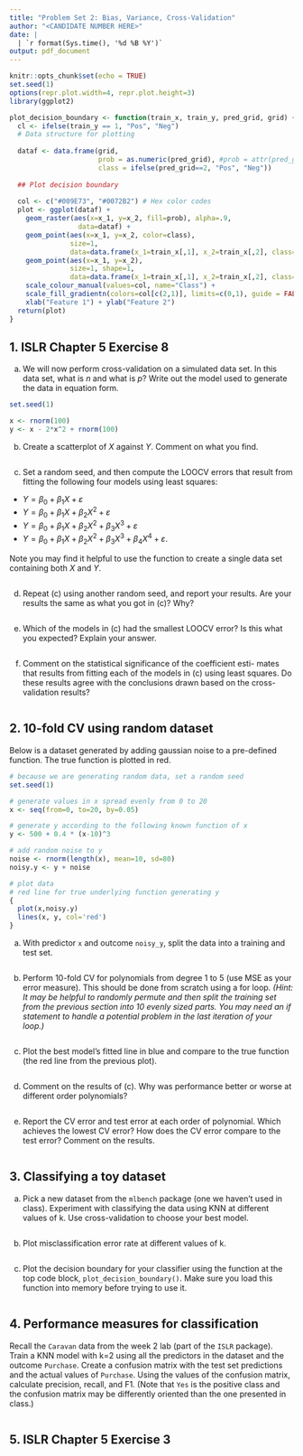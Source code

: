 ```yaml
---
title: "Problem Set 2: Bias, Variance, Cross-Validation"
author: "<CANDIDATE NUMBER HERE>"
date: |
  | `r format(Sys.time(), '%d %B %Y')`
output: pdf_document
---
```


```r
knitr::opts_chunk$set(echo = TRUE)
set.seed(1)
options(repr.plot.width=4, repr.plot.height=3)
library(ggplot2)

plot_decision_boundary <- function(train_x, train_y, pred_grid, grid) {
  cl <- ifelse(train_y == 1, "Pos", "Neg")
  # Data structure for plotting
  
  dataf <- data.frame(grid,
                      prob = as.numeric(pred_grid), #prob = attr(pred_grid, "prob"),
                      class = ifelse(pred_grid==2, "Pos", "Neg"))
  
  ## Plot decision boundary
  
  col <- c("#009E73", "#0072B2") # Hex color codes
  plot <- ggplot(dataf) +
    geom_raster(aes(x=x_1, y=x_2, fill=prob), alpha=.9,
                 data=dataf) +
    geom_point(aes(x=x_1, y=x_2, color=class),
               size=1,
               data=data.frame(x_1=train_x[,1], x_2=train_x[,2], class=cl)) +
    geom_point(aes(x=x_1, y=x_2),
               size=1, shape=1,
               data=data.frame(x_1=train_x[,1], x_2=train_x[,2], class=cl)) + 
    scale_colour_manual(values=col, name="Class") +
    scale_fill_gradientn(colors=col[c(2,1)], limits=c(0,1), guide = FALSE) + 
    xlab("Feature 1") + ylab("Feature 2")
  return(plot)
}
```

## 1. ISLR Chapter 5 Exercise 8

a. We will now perform cross-validation on a simulated data set. In this data set, what is $n$ and what is $p$? Write out the model used to generate the data in equation form.

```r
set.seed(1)

x <- rnorm(100)
y <- x - 2*x^2 + rnorm(100)
```

b. Create a scatterplot of $X$ against $Y$. Comment on what you find.

```r

```

c. Set a random seed, and then compute the LOOCV errors that result from fitting the following four models using least squares:

- $Y = \beta_0 + \beta_1X + \varepsilon$
- $Y = \beta_0 + \beta_1X + \beta_2X^2 + \varepsilon$
- $Y = \beta_0 +\beta_1X +\beta_2X^2 +\beta_3X^3 + \varepsilon$
- $Y = \beta_0 +\beta_1X +\beta_2X^2 +\beta_3X^3 +\beta_4X^4 + \varepsilon.$

Note you may find it helpful to use the \texttt{data.frame()} function
to create a single data set containing both $X$ and $Y$.

```r

```

d. Repeat (c) using another random seed, and report your results.
Are your results the same as what you got in (c)? Why?

```r

```

e. Which of the models in (c) had the smallest LOOCV error? Is this what you expected? Explain your answer.

```r

```

f. Comment on the statistical significance of the coefficient esti- mates that results from fitting each of the models in (c) using least squares. Do these results agree with the conclusions drawn based on the cross-validation results?

```r

```

## 2. 10-fold CV using random dataset

Below is a dataset generated by adding gaussian noise to a pre-defined function. The true function is plotted in red.
```r

# because we are generating random data, set a random seed
set.seed(1)

# generate values in x spread evenly from 0 to 20
x <- seq(from=0, to=20, by=0.05)

# generate y according to the following known function of x
y <- 500 + 0.4 * (x-10)^3

# add random noise to y
noise <- rnorm(length(x), mean=10, sd=80)
noisy.y <- y + noise

# plot data
# red line for true underlying function generating y
{
  plot(x,noisy.y)
  lines(x, y, col='red')
}
```

a. With predictor `x` and outcome `noisy_y`, split the data into a training and test set.

```r

```

b. Perform 10-fold CV for polynomials from degree 1 to 5 (use MSE as your error measure). This should be done from scratch using a for loop. *(Hint: It may be helpful to randomly permute and then split the training set from the previous section into 10 evenly sized parts. You may need an if statement to handle a potential problem in the last iteration of your loop.)*

```r

```

c. Plot the best model's fitted line in blue and compare to the true function (the red line from the previous plot). 

```r

```

d. Comment on the results of (c). Why was performance better or worse at different order polynomials?

```r

```

e. Report the CV error and test error at each order of polynomial. Which achieves the lowest CV error? How does the CV error compare to the test error? Comment on the results.

```r

```

## 3. Classifying a toy dataset

a. Pick a new dataset from the `mlbench` package (one we haven't used in class). Experiment with classifying the data using KNN at different values of k. Use cross-validation to choose your best model.

```r

```

b. Plot misclassification error rate at different values of k.

```r

```

c. Plot the decision boundary for your classifier using the function at the top code block, `plot_decision_boundary()`. Make sure you load this function into memory before trying to use it.

```r

```

## 4. Performance measures for classification

Recall the `Caravan` data from the week 2 lab (part of the `ISLR` package). Train a KNN model with k=2 using all the predictors in the dataset and the outcome `Purchase`. Create a confusion matrix with the test set predictions and the actual values of `Purchase`. Using the values of the confusion matrix, calculate precision, recall, and F1. (Note that `Yes` is the positive class and the confusion matrix may be differently oriented than the one presented in class.)

```r

```

## 5. ISLR Chapter 5 Exercise 3
